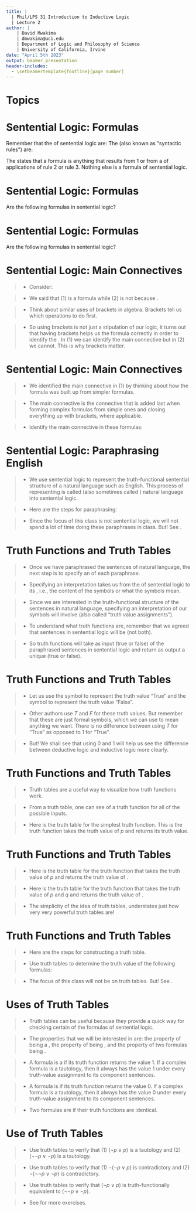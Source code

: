```yaml
---
title: | 
  | Phil/LPS 31 Introduction to Inductive Logic
  | Lecture 2
author: |
    | David Mwakima
    | dmwakima@uci.edu
    | Department of Logic and Philosophy of Science
    | University of California, Irvine
date: "April 5th 2023"
output: beamer_presentation
header-includes:
  - \setbeamertemplate{footline}[page number]
---
```


# Topics

\begin{itemize}
\item Sentential Logic: Formulas

\item Sentential Logic: Main connectives

\item Sentential Logic: Paraphrasing English

\item Truth functions and Truth tables

\item Uses of Truth Tables
\end{itemize}

# Sentential Logic: Formulas

Remember that the \textcolor{red}{formal symbols} of sentential logic are:
\begin{enumerate} \item \textcolor{red}{$p$}, \textcolor{red}{$q$}, \textcolor{red}{$r$}, \textcolor{red}{$s$} and \textcolor{red}{$t$} as symbols for sentences. If we need more than 5 symbols (rarely!), then add the following countably many symbols \textcolor{red}{$p_{1}$}, \textcolor{red}{$p_{2}$}, \textcolor{red}{$p_{3}$}, \dots.
\item \textcolor{red}{$\vee$} for "or", \textcolor{red}{$\lnot$} for "not" since the other symbols for "and" and "if..., then..." can be defined from these. (More of this later)
\item \textcolor{red}{$($} for left bracket and \textcolor{red}{$)$} for right bracket.
\end{enumerate}

The \textcolor{red}{transformation rules} (also known as "syntactic rules") are:
\begin{enumerate}
\item Any sentence \textcolor{red}{$p$} is a formula.
\item If \textcolor{red}{$p$} is a formula, then \textcolor{red}{$\lnot p$} is formula.
\item If \textcolor{red}{$p$} is a formula and \textcolor{red}{$q$} is a formula, then \textcolor{red}{$(p \vee q)$} is a formula.
\end{enumerate}

The \textcolor{red}{closure condition} states that a formula is anything that results from 1 or from a \textcolor{red}{finite number} of applications of rule 2 or rule 3. Nothing else is a formula of sentential logic.

# Sentential Logic: Formulas

Are the following formulas in sentential logic? \begin{enumerate} \item $q$ \item $t$ \item $\lnot q$ \item $\lnot \lnot r$ \item $(\lnot \lnot \lnot p \vee q)$ \item $(p \vee (r \vee \lnot q))$ \item $((q \vee (t \vee s)) \vee (r \vee \lnot p))$ \end{enumerate}

# Sentential Logic: Formulas

Are the following formulas in sentential logic? \begin{enumerate} \item $a$ \item $b$ \item $q \lnot$ \item $\lnot r \lnot$ \item $(\lnot \vee \lnot p \vee q)$ \item $p \vee (r \vee \lnot q)$ \item $((q \vee (t \vee s)) \vee r \vee \lnot p)$ \end{enumerate}


# Sentential Logic: Main Connectives

>- Consider: \begin{enumerate} \item $((q \vee (t \vee s)) \vee (r \vee \lnot p))$ \item $((q \vee (t \vee s)) \vee r \vee \lnot p)$ \end{enumerate}

>- We said that (1) is a formula while (2) is not because \textcolor{red}{brackets matter}.

>- Think about similar uses of brackets in algebra. Brackets tell us which operations to do first. \begin{enumerate} \item $((24 \div 2) + 2) - 4 = 10$ 
\item $(24 \div (2 + 2)) - 4 = 2$ \end{enumerate}

>- So using brackets is not just a stipulation of our logic, it turns out that having brackets helps us \textcolor{red}{parse} the formula correctly in order to identify the \textcolor{red}{main connective}. In (1) we can identify the main connective but in (2) we cannot. This is why brackets matter.

# Sentential Logic: Main Connectives

>- We identified the main connective in (1) by thinking about how the formula was built up from simpler formulas. 

>- The main connective is the connective that is added last when forming complex formulas from simple ones and closing everything up with brackets, where applicable.

>- Identify the main connective in these formulas: \begin{enumerate}
\item $\lnot q$ 
\item $\lnot \lnot r$ 
\item $(\lnot \lnot \lnot p \vee q)$ 
\item $(p \vee (r \vee \lnot q))$
\end{enumerate}


# Sentential Logic: Paraphrasing English

>- We use sentential logic to represent the truth-functional sentential structure of a natural language such as English. This process of representing is called \textcolor{red}{paraphrasing} (also sometimes called \textcolor{red}{translating}) natural language into sentential logic.

>- Here are the steps for paraphrasing: \begin{enumerate}
\item Identify the English sentence truth-functional connectives.
\item Replace them with symbolic connectives.
\item Identify the simplest (atomic) sentential components of the English sentences.
\item Replace each distinct component with a distinct sentence symbol.
\item Use the structure of the English sentence to determine where the parentheses are to be placed.
\end{enumerate}

>- Since the focus of this class is not sentential logic, we will not spend a lot of time doing these paraphrases in class. But! See \textcolor{red}{Homework 1}.

# Truth Functions and Truth Tables

>- Once we have paraphrased the sentences of natural language, the next step is to specify an \textcolor{red}{interpretation} of each paraphrase.

>- Specifying an interpretation takes us from the \textcolor{red}{syntax} of sentential logic to its \textcolor{red}{semantics}, i.e., the content of the symbols or what the symbols mean.

>- Since we are interested in the truth-functional structure of the sentences in natural language, specifying an interpretation of our symbols will involve \textcolor{red}{truth functions} (also called "truth value assignments").

>- To understand what truth functions are, remember that we agreed that sentences in sentential logic will be \textcolor{red}{unambiguously true or false} (not both). 

>- So truth functions will take as input \textcolor{red}{the truth value} (true or false) of the paraphrased sentences in sentential logic and return as output a unique \textcolor{red}{a truth value} (true or false).

# Truth Functions and Truth Tables

>- Let us use the symbol \textcolor{red}{1} to represent the truth value "True" and the symbol \textcolor{red}{0} to represent the truth value "False".

>- Other authors use $T$ and $F$ for these truth values. But remember that these are just formal symbols, which we can use to mean anything we want. There is no difference between using $T$ for "True" as opposed to $1$ for "True".

>- But! We shall see that using $0$ and $1$ will help us see the difference between deductive logic and inductive logic more clearly.

# Truth Functions and Truth Tables

>- Truth tables are a useful way to visualize how truth functions work.

>- From a truth table, one can see \textcolor{red}{the unique output} of a truth function for all of the possible inputs. 

>- Here is the truth table for the simplest truth function. This is the truth function takes the truth value of $p$ and returns its truth value.\begin{center}
\begin{tabular}{|c || c|}\hline
p &  \\ \hline
1 & \textcolor{red}{1} \\
0 & \textcolor{red}{0} \\
\hline
\end{tabular}
\end{center}

# Truth Functions and Truth Tables

>-  Here is the truth table for the truth function that takes the truth value of $p$ and returns the truth value of \textcolor{red}{$\lnot p$}.\begin{center}
\begin{tabular}{|c || c|}\hline
$p$ & $\lnot p$ \\ \hline
1 & \textcolor{red}{0} \\
0 & \textcolor{red}{1} \\
\hline
\end{tabular}
\end{center}

>- Here is the truth table for the truth function that takes the truth value of $p$ and $q$ and returns the truth value of \textcolor{red}{$(p \vee q)$}.\begin{center}
\begin{tabular}{|c | c || c|}\hline
$p$ & $q$ & $(p \vee q)$ \\ \hline
1 & 1 & \textcolor{red}{1} \\ 
1 & 0 & \textcolor{red}{1} \\ 
0 & 1 & \textcolor{red}{1} \\ 
0 & 0 & \textcolor{red}{0} \\ 
\hline
\end{tabular}
\end{center}

>- The simplicity of the idea of truth tables, understates just how very very powerful truth tables are!

# Truth Functions and Truth Tables

>- Here are the steps for constructing a truth table.\begin{enumerate}
\item Identify all the simple sentences in the paraphrase.
\item Assign all the possible truth values to these sentences.
\item Use \textbf{known} truth functions to write down the truth value of the other \textbf{unknown} truth functions.
\item The truth value of the entire formula will be assigned under the \textbf{main connective} using the truth values from step 3.
\end{enumerate}

>- Use truth tables to determine the truth value of the following formulas:\begin{enumerate} \item $(\lnot p \vee q)$ \item $\lnot(\lnot p \vee \lnot q)$ \end{enumerate}

>- The focus of this class will not be on truth tables. But! See \textcolor{red}{Homework 1}.

# Uses of Truth Tables

>- Truth tables can be useful because they provide a quick way for checking certain \textcolor{red}{properties} of the formulas of sentential logic. 

>- The properties that we will be interested in are: the property of being a \textcolor{red}{tautology}, the property of being \textcolor{red}{contradictory}, and the property of two formulas being \textcolor{red}{truth-functionally equivalent}.

>- A formula is a \textcolor{red}{tautology} if its truth function \textcolor{red}{always} returns the value 1. If a complex formula is a tautology, then it always has the value 1 under every truth-value assignment to its component sentences.

>- A formula is \textcolor{red}{contradictory} if its truth function \textcolor{red}{always} returns the value 0. If a complex formula is a tautology, then it always has the value 0 under every truth-value assignment to its component sentences.

>- Two formulas are \textcolor{red}{truth-functionally equivalent} if their truth functions are identical.

# Use of Truth Tables

>- Use truth tables to verify that (1) $(\lnot p \vee p)$ is a tautology and (2) $(\lnot \lnot p \vee \lnot p)$ is a tautology.

>- Use truth tables to verify that (1) $\lnot (\lnot p \vee p)$ is contradictory and (2) $\lnot( \lnot \lnot p \vee \lnot p)$ is contradictory.

>- Use truth tables to verify that $(\lnot p \vee p)$ is truth-functionally equivalent to $(\lnot \lnot p \vee \lnot p)$.

>- See \textcolor{red}{Homework 1} for more exercises.

















